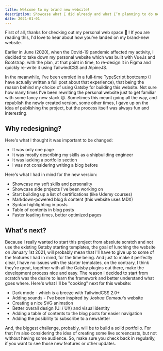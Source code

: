 ```yaml
---
title: Welcome to my brand new website!
description: Showcase what I did already and what I’m planning to do next
date: 2021-01-01
---
```


First of all, thanks for checking out my personal web space 🤗 ! If you are reading this, I'd love to hear about how you've landed on my brand-new website.

Earlier in June (2020), when the Covid-19 pandemic affected my activity, I decided to take down my personal website which was built with VueJs and Bootstrap, with the plan, at that point in time, to re-design it in Figma and quickly re-write it using TailwindCSS and AlpineJS.

In the meanwhile, I've been enroled in a full-time TypeScript bootcamp (I have actually written a full post about that experience), that being the reason behind my choice of using Gatsby for building this website.
Not sure how many times I've been rewriting the personal website just to get familiar with some fancy new stack 😄. Sometimes this meant going all the way, and republish the newly created version, some other times, I gave up on the idea of publishing the project, but the process itself was always fun and interesting.

## Why redesigning?

Here's what I thought it was important to be changed:

-   It was only one page
-   It was mostly describing my skills as a shipbuilding engineer
-   It was lacking a portfolio section
-   I was not considering writing a blog before

Here's what I had in mind for the new version:

-   Showcase my soft skills and personality
-   Showcase side projects I've been working on
-   Start building up a list of certifications (like Udemy courses)
-   Markdown-powered blog & content (this website uses MDX)
-   Syntax highlighting in posts
-   Table of contents in blog posts
-   Faster loading times, better optimized pages

## What's next?

Because I really wanted to start this project from absolute scratch and not use the existing Gatsby starting templates, the goal of lunching the website on January 1st 2021, will probably mean that I'll have to give up to some of the features I had in mind, for the time being.
And just to make it perfectly clear, I have no issues with the starter templates, on the contrary, I think they're great, together with all the Gatsby plugins out there, make the development process nice and easy. The reason I decided to start from scratch was the desire to learn the framework and better understand what goes where.
Here's what I'll be "cooking" next for this website:

-   Dark mode - which is a breeze with TailwindCSS 2.0+
-   Adding sounds - I've been inspired by _Joshua Comeau_'s website
-   Creating a nice SVG animation
-   Better overall design (UI / UX) and visual identity
-   Adding a table of contents to the blog posts for easier navigation
-   Adding the posibility to subscribe to a newsletter

And, the biggest challenge, probably, will be to build a solid portfolio. For that I'm also considering the idea of creating some live screencasts, but not without having some audience.
So, make sure you check back in regularily, if you want to see those new features or other updates.
